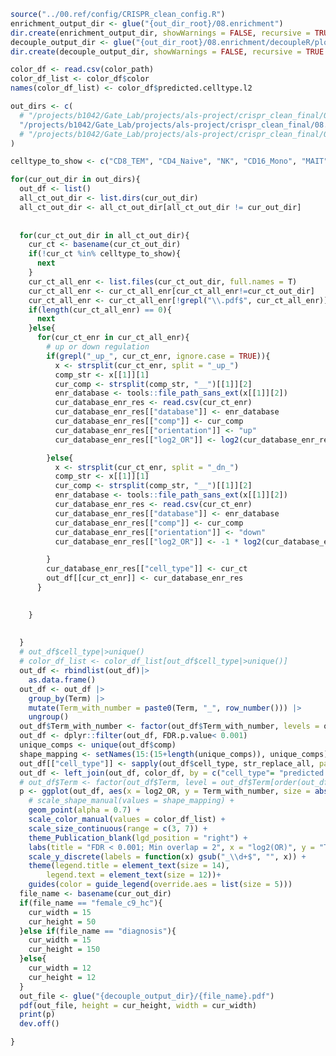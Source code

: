 ```r
source("../00.ref/config/CRISPR_clean_config.R")
enrichment_output_dir <- glue("{out_dir_root}/08.enrichment")
dir.create(enrichment_output_dir, showWarnings = FALSE, recursive = TRUE )
decouple_output_dir <- glue("{out_dir_root}/08.enrichment/decoupleR/plots")
dir.create(decouple_output_dir, showWarnings = FALSE, recursive = TRUE )
```

```r
color_df <- read.csv(color_path)
color_df_list <- color_df$color
names(color_df_list) <- color_df$predicted.celltype.l2
```


```r
out_dirs <- c(
  # "/projects/b1042/Gate_Lab/projects/als-project/crispr_clean_final/08.enrichment/decoupleR/diagnosis",
  "/projects/b1042/Gate_Lab/projects/als-project/crispr_clean_final/08.enrichment/decoupleR/diagnosis_general"
  # "/projects/b1042/Gate_Lab/projects/als-project/crispr_clean_final/08.enrichment/decoupleR/female_c9_hc"
)

celltype_to_show <- c("CD8_TEM", "CD4_Naive", "NK", "CD16_Mono", "MAIT", "B_naive", "B_intermediate")

for(cur_out_dir in out_dirs){
  out_df <- list()
  all_ct_out_dir <- list.dirs(cur_out_dir)
  all_ct_out_dir <- all_ct_out_dir[all_ct_out_dir != cur_out_dir]
  
  
  for(cur_ct_out_dir in all_ct_out_dir){
    cur_ct <- basename(cur_ct_out_dir)
    if(!cur_ct %in% celltype_to_show){
      next
    }
    cur_ct_all_enr <- list.files(cur_ct_out_dir, full.names = T)
    cur_ct_all_enr <- cur_ct_all_enr[cur_ct_all_enr!=cur_ct_out_dir]
    cur_ct_all_enr <- cur_ct_all_enr[!grepl("\\.pdf$", cur_ct_all_enr)]
    if(length(cur_ct_all_enr) == 0){
      next
    }else{
      for(cur_ct_enr in cur_ct_all_enr){
        # up or down regulation 
        if(grepl("_up_", cur_ct_enr, ignore.case = TRUE)){
          x <- strsplit(cur_ct_enr, split = "_up_")
          comp_str <- x[[1]][1]
          cur_comp <- strsplit(comp_str, "__")[[1]][2]
          enr_database <- tools::file_path_sans_ext(x[[1]][2])
          cur_database_enr_res <- read.csv(cur_ct_enr)
          cur_database_enr_res[["database"]] <- enr_database
          cur_database_enr_res[["comp"]] <- cur_comp
          cur_database_enr_res[["orientation"]] <- "up"
          cur_database_enr_res[["log2_OR"]] <- log2(cur_database_enr_res$Odds.ratio + 0.001)

        }else{
          x <- strsplit(cur_ct_enr, split = "_dn_")
          comp_str <- x[[1]][1]
          cur_comp <- strsplit(comp_str, "__")[[1]][2]
          enr_database <- tools::file_path_sans_ext(x[[1]][2])
          cur_database_enr_res <- read.csv(cur_ct_enr)
          cur_database_enr_res[["database"]] <- enr_database
          cur_database_enr_res[["comp"]] <- cur_comp
          cur_database_enr_res[["orientation"]] <- "down"
          cur_database_enr_res[["log2_OR"]] <- -1 * log2(cur_database_enr_res$Odds.ratio+ 0.001)

        }
        cur_database_enr_res[["cell_type"]] <- cur_ct
        out_df[[cur_ct_enr]] <- cur_database_enr_res
      }
      

    }
    
    
  }
  # out_df$cell_type|>unique()
  # color_df_list <- color_df_list[out_df$cell_type|>unique()]
  out_df <- rbindlist(out_df)|>
    as.data.frame()
  out_df <- out_df |>
    group_by(Term) |>
    mutate(Term_with_number = paste0(Term, "_", row_number())) |>
    ungroup()
  out_df$Term_with_number <- factor(out_df$Term_with_number, levels = out_df$Term_with_number[order(out_df$log2_OR)])
  out_df <- dplyr::filter(out_df, FDR.p.value< 0.001)
  unique_comps <- unique(out_df$comp)
  shape_mapping <- setNames(15:(15+length(unique_comps)), unique_comps)
  out_df[["cell_type"]] <- sapply(out_df$cell_type, str_replace_all, pattern = "_", replacement = " ")
  out_df <- left_join(out_df, color_df, by = c("cell_type"= "predicted.celltype.l2"))
  # out_df$Term <- factor(out_df$Term, level = out_df$Term[order(out_df$log2_OR)])
  p <- ggplot(out_df, aes(x = log2_OR, y = Term_with_number, size = abs(log2_OR), color = cell_type, shape = comp)) +
    # scale_shape_manual(values = shape_mapping) +
    geom_point(alpha = 0.7) +
    scale_color_manual(values = color_df_list) +
    scale_size_continuous(range = c(3, 7)) +
    theme_Publication_blank(lgd_position = "right") +
    labs(title = "FDR < 0.001; Min overlap = 2", x = "log2(OR)", y = "Term") +
    scale_y_discrete(labels = function(x) gsub("_\\d+$", "", x)) +
    theme(legend.title = element_text(size = 14),
        legend.text = element_text(size = 12))+
    guides(color = guide_legend(override.aes = list(size = 5)))
  file_name <- basename(cur_out_dir)
  if(file_name == "female_c9_hc"){
    cur_width = 15
    cur_height = 50
  }else if(file_name == "diagnosis"){
    cur_width = 15
    cur_height = 150
  }else{
    cur_width = 12
    cur_height = 12
  }
  out_file <- glue("{decouple_output_dir}/{file_name}.pdf")
  pdf(out_file, height = cur_height, width = cur_width)
  print(p)
  dev.off()

}
```

